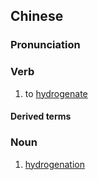 {{also|氢化}}
==Chinese==
{{zh-forms|s=氢化}}
{{wikipedia|lang=zh}}

===Pronunciation===
{{zh-pron
|m=qīnghuà
|c=hing1 faa3
|cat=v,n
}}

===Verb===
{{zh-verb}}

# {{lb|zh|chemistry}} to [[hydrogenate]]

====Derived terms====
{{zh-der|氫化物|氫化鋁鋰|氫化鈉}}

===Noun===
{{zh-noun}}

# {{lb|zh|chemistry}} [[hydrogenation]]